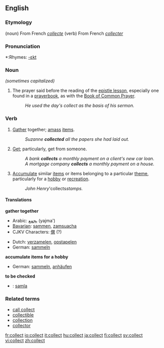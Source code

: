 ==English==

===Etymology===
(noun) From French ''[[collecte]]''
(verb) From French ''[[collecter]]''

===Pronunciation===
*:Rhymes: [[Rhymes:English:-ɛkt|-ɛkt]]

===Noun===
{{en-noun}}  ''(sometimes capitalized)''

# {{Christianity}} The prayer said before the reading of the [[epistle lesson]], especially one found in a [[prayerbook]], as with the [[Book of Common Prayer]].
#: ''He used the day's collect as the basis of his sermon.''

===Verb===
{{en-verb}}

# [[gather|Gather]] together; [[amass]] [[items]].
#: ''Suzanne '''collected''' all the papers she had laid out.''
# [[get|Get]]; particularly, get from someone.
#: ''A bank '''collects''' a monthly payment on a client's new car loan.'' 
#: ''A mortgage company '''collects''' a monthly payment on a house.''
# [[accumulate|Accumulate]] similar [[items]] or items belonging to a particular [[theme]], particularly for a [[hobby]] or [[recreation]].
#: ''John Henry '''collects'' stamps.''

==== Translations ====
'''gather together'''
{{top}}
*Arabic: [[يجمع]] (yajma')
*[[Bavarian]]: [[sammen]], [[zamsuacha]]
*CJKV Characters: [[僎]] (?)
{{mid}}
*Dutch: [[verzamelen]], [[opstapelen]]
*German: [[sammeln]]
{{bottom}}

'''accumulate items for a hobby'''
*German: [[sammeln]], [[anhäufen]]

'''to be checked'''
*{{ttbc|Swedish}}: [[samla]]

===Related terms===
*[[call collect]]
*[[collectible]]
*[[collection]]
*[[collector]]

[[fr:collect]]
[[io:collect]]
[[it:collect]]
[[hu:collect]]
[[ja:collect]]
[[fi:collect]]
[[sv:collect]]
[[vi:collect]]
[[zh:collect]]